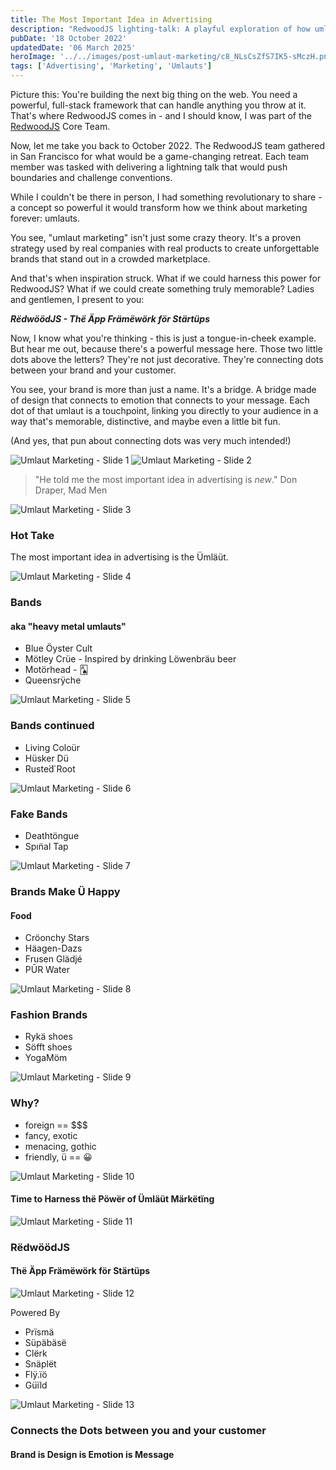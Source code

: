 ```yaml
---
title: The Most Important Idea in Advertising
description: "RedwoodJS lighting-talk: A playful exploration of how umlauts might just be the most powerful marketing tool you've never considered."
pubDate: '18 October 2022'
updatedDate: '06 March 2025'
heroImage: '../../images/post-umlaut-marketing/c8_NLsCsZfS7IK5-sMczH.png'
tags: ['Advertising', 'Marketing', 'Umlauts']
---
```




Picture this: You're building the next big thing on the web. You need a powerful, full-stack framework that can handle anything you throw at it. That's where RedwoodJS comes in - and I should know, I was part of the [RedwoodJS](https://www.redwoodjs.com) Core Team.

Now, let me take you back to October 2022. The RedwoodJS team gathered in San Francisco for what would be a game-changing retreat. Each team member was tasked with delivering a lightning talk that would push boundaries and challenge conventions.

While I couldn't be there in person, I had something revolutionary to share - a concept so powerful it would transform how we think about marketing forever: umlauts.

You see, "umlaut marketing" isn't just some crazy theory. It's a proven strategy used by real companies with real products to create unforgettable brands that stand out in a crowded marketplace.

And that's when inspiration struck. What if we could harness this power for RedwoodJS? What if we could create something truly memorable? Ladies and gentlemen, I present to you:

**_RëdwöödJS - Thë Äpp Främëwörk för Stärtüps_**

Now, I know what you're thinking - this is just a tongue-in-cheek example. But hear me out, because there's a powerful message here. Those two little dots above the letters? They're not just decorative. They're connecting dots between your brand and your customer.

You see, your brand is more than just a name. It's a bridge. A bridge made of design that connects to emotion that connects to your message. Each dot of that umlaut is a touchpoint, linking you directly to your audience in a way that's memorable, distinctive, and maybe even a little bit fun.

(And yes, that pun about connecting dots was very much intended!)

<Image src={image1} alt="Umlaut Marketing - Slide 1" class="shadow-lg" />
<Image src={image2} alt="Umlaut Marketing - Slide 2" class="shadow-lg" />

> "He told me the most important idea in advertising is _new_."
> Don Draper, Mad Men

<Image src={image3} alt="Umlaut Marketing - Slide 3" class="shadow-lg" />

### Hot Take

The most important idea in advertising is the Ümläüt.

<Image src={image4} alt="Umlaut Marketing - Slide 4" class="shadow-lg" />

### Bands

#### aka "heavy metal umlauts"

- Blue Öyster Cult
- Mötley Crüe - Inspired by drinking Löwenbräu beer
- Motörhead - 🂡
- Queensrÿche

<Image src={image5} alt="Umlaut Marketing - Slide 5" class="shadow-lg" />

### Bands continued

- Living Coloür
- Hüsker Dü
- Ruste⃛d Root

<Image src={image6} alt="Umlaut Marketing - Slide 6" class="shadow-lg" />

### Fake Bands

- Deathtöngue
- Spın̈al Tap

<Image src={image7} alt="Umlaut Marketing - Slide 7" class="shadow-lg" />

### Brands Make Ü Happy

#### Food

- Cröonchy Stars
- Häagen-Dazs
- Frusen Glädjé
- PŪR Water

<Image src={image8} alt="Umlaut Marketing - Slide 8" class="shadow-lg" />

### Fashion Brands

- Rykä shoes
- Söfft shoes
- YogaMöm

<Image src={image9} alt="Umlaut Marketing - Slide 9" class="shadow-lg" />

### Why?

- foreign == $$$
- fancy, exotic
- menacing, gothic
- friendly, ü == 😀

<Image src={image10} alt="Umlaut Marketing - Slide 10" class="shadow-lg" />

#### Time to Harness thë Pöwër of Ümläüt Märkëtïng

<Image src={image11} alt="Umlaut Marketing - Slide 11" class="shadow-lg" />

### RëdwöödJS

#### Thë Äpp Främëwörk för Stärtüps

<Image src={image12} alt="Umlaut Marketing - Slide 12" class="shadow-lg" />

Powered By

- Prïsmä
- Süpäbäsë
- Clërk
- Snäplët
- Flÿ.ïö
- Güïld

<Image src={image13} alt="Umlaut Marketing - Slide 13" class="shadow-lg" />

### Connects the Dots between you and your customer

#### Brand is Design is Emotion is Message
